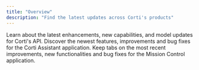 ```yaml
---
title: "Overview"
description: "Find the latest updates across Corti's products"
---
```


<CardGroup cols={3}>
  <Card title="API & Model Updates" icon="rectangle-terminal" href="/release-notes/api-updates">
    Learn about the latest enhancements, new capabilities, and model updates for Corti's API.
  </Card>
  <Card title="Corti Assistant Updates" icon="window" href="https://help.corti.ai/en/collections/9527651-co-pilot">
    Discover the newest features, improvements and bug fixes for the Corti Assistant application.
  </Card>
  <Card title="Mission Control Updates" icon="squares" href="https://help.corti.ai/en/collections/9527652-mission-control">
    Keep tabs on the most recent improvements, new functionalities and bug fixes for the Mission Control application.
  </Card>
</CardGroup>